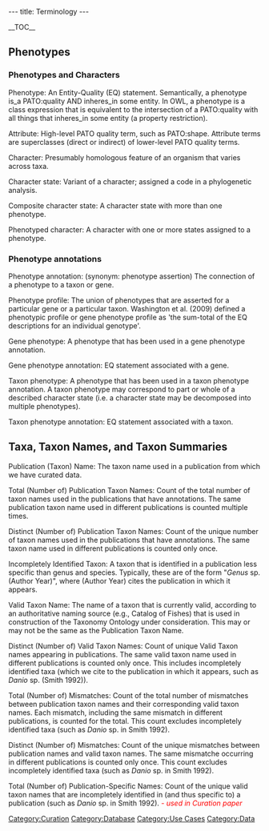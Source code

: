 ---
title: Terminology
---

__TOC__
== Phenotypes ==

=== Phenotypes and Characters ===

; Phenotype: An Entity-Quality (EQ) statement. Semantically, a phenotype is_a PATO:quality AND inheres_in some entity. In OWL, a phenotype is a class expression that is equivalent to the intersection of a PATO:quality with all things that inheres_in some entity (a property restriction).

; Attribute: High-level PATO quality term, such as PATO:shape. Attribute terms are superclasses (direct or indirect) of lower-level PATO quality terms.

; Character: Presumably homologous feature of an organism that varies across taxa.

; Character state: Variant of a character; assigned a code in a phylogenetic analysis.

; Composite character state: A character state with more than one phenotype.

; Phenotyped character: A character with one or more states assigned to a phenotype.

=== Phenotype annotations ===

; Phenotype annotation: (synonym: phenotype assertion) The connection of a phenotype to a taxon or gene.

; Phenotype profile: The union of phenotypes that are asserted for a particular gene or a particular taxon.  Washington et al. (2009) defined a phenotypic profile or gene phenotype profile as 'the sum-total of the EQ descriptions for an individual genotype'.

; Gene phenotype: A phenotype that has been used in a gene phenotype annotation.

; Gene phenotype annotation: EQ statement associated with a gene.

; Taxon phenotype: A phenotype that has been used in a taxon phenotype annotation.  A taxon phenotype may correspond to part or whole of a described character state (i.e. a character state may be decomposed into multiple phenotypes).

; Taxon phenotype annotation: EQ statement associated with a taxon.

== Taxa, Taxon Names, and Taxon Summaries ==

; Publication (Taxon) Name: The taxon name used in a publication from which we have curated data.

; Total (Number of) Publication Taxon Names:  Count of the total number of taxon names used in the publications that have annotations.  The same publication taxon name used in different publications is counted multiple times.

; Distinct (Number of) Publication Taxon Names: Count of the unique number of taxon names used in the publications that have annotations.  The same taxon name used in different publications is counted only once.

; Incompletely Identified Taxon: A taxon that is identified in a publication less specific than genus and species. Typically, these are of the form "''Genus'' sp. (Author Year)", where (Author Year) cites the publication in which it appears.

; Valid Taxon Name: The name of a taxon that is currently valid, according to an authoritative naming source (e.g., Catalog of Fishes) that is used in construction of the Taxonomy Ontology under consideration. This may or may not be the same as the Publication Taxon Name.

; Distinct (Number of) Valid Taxon Names: Count of unique Valid Taxon names appearing in publications. The same valid taxon name used in different publications is counted only once.  This includes incompletely identified taxa (which we cite to the publication in which it appears, such as ''Danio'' sp. (Smith 1992)).

; Total (Number of) Mismatches: Count of the total number of mismatches between publication taxon names and their corresponding valid taxon names.  Each mismatch, including the same mismatch in different publications, is counted for the total. This count excludes incompletely identified taxa (such as ''Danio'' sp. in Smith 1992).

; Distinct (Number of) Mismatches: Count of the unique mismatches between publication names and valid taxon names.  The same mismatche occurring in different publications is counted only once.  This count excludes incompletely identified taxa (such as ''Danio'' sp. in Smith 1992).

; Total (Number of) Publication-Specific Names: Count of the unique valid taxon names that are incompletely identified in (and thus specific to) a publication (such as ''Danio'' sp. in Smith 1992).  <font color=red>''- used in Curation paper''</font>

[[Category:Curation]]
[[Category:Database]]
[[Category:Use Cases]]
[[Category:Data]]